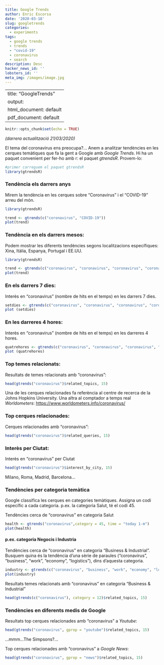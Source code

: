 ```yaml
---
title: Google Trends
author: Enric Escorsa
date: '2020-03-18'
slug: googletrends
categories:
  - experiments
tags: 
  - google trends
  - trends
  - "covid-19"
  - coronavirus
  - search
description: Desc
hacker_news_id: ''
lobsters_id: ''
meta_img: /images/image.jpg
---
```


---
title: "GoogleTrends"
output:
  html_document: default
  pdf_document: default
---

```r
knitr::opts_chunk$set(echo = TRUE)
```

_(darrera actualització 21/03/2020)_

El tema del coronavirus ens preocupa?... Anem a analitzar tendències en les cerques temàtiques que fa la gent a  Google amb _Google Trends_. Hi ha un paquet convenient per fer-ho amb r: el paquet _gtrendsR_. Provem-lo:

```r
#primer carreguem el paquet gtrendsR
library(gtrendsR)
```


### Tendència els darrers anys 

Mirem la tendència en les cerques sobre "Coronavirus" i el "COVID-19" arreu del món.

```r
library(gtrendsR)

trend <- gtrends(c("coronavirus", "COVID-19"))
plot(trend)
```


### Tendència en els darrers mesos:

Podem mostrar les diferents tendències segons localitzacions específiques: Xina, Itàlia, Espanya, Portugal i EE.UU.
 
```r

library(gtrendsR)

trend <- gtrends(c("coronavirus", "coronavirus", "coronavirus", "coronavirus", "coronavirus"), time = "today 1-m", geo = c("FR", "IT", "ES", "US", "PT"))
plot(trend)

```

### En els darrers 7 dies:

Interès en "coronavirus" (nombre de hits en el temps) en les darrers 7 dies.

```r

setdies <- gtrends(c("coronavirus", "coronavirus", "coronavirus", "coronavirus", "coronavirus"), time = "now 7-d", geo = c("FR", "IT", "ES", "US", "PT"))
plot (setdies)
```

### En les darreres 4 hores:

Interès en "coronavirus" (nombre de hits en el temps) en les darreres 4 hores.

```r

quatrehores <- gtrends(c("coronavirus", "coronavirus", "coronavirus", "coronavirus", "coronavirus"), time = "now 4-H", geo = c("FR", "IT", "ES", "US", "PT"))
plot (quatrehores)
```


### Top temes relacionats:

Resultats de temes relacionats amb "coronavirus":
```r
head(gtrends("coronavirus")$related_topics, 15)
```

Una de les cerques relacionades fa referència al centre de recerca de la Johns Hopkins University. Una altra al comptador a temps real _Worldometers_: [https://www.worldometers.info/coronavirus/](https://www.worldometers.info/coronavirus/)


### Top cerques relacionades:

Cerques relacionades amb "coronavirus":
```r
head(gtrends("coronavirus")$related_queries, 15)
```


### Interès per Ciutat:

Interès en "coronavirus" per Ciutat
```r
head(gtrends("coronavirus")$interest_by_city, 15)
```

Milano, Roma, Madrid, Barcelona...


### Tendències per categoria temàtica

Google classifica les cerques en categories temàtiques.
Assigna un codi específic a cada categoria.
p.ex. la categoria Salut, té el codi 45.

Tendències cerca de "coronavirus" en categoria Salut

```r
health <- gtrends("coronavirus",category = 45, time = "today 1-m")
plot(health)
```

#### p.ex. categoria Negocis i Industria

Tendències cerca de "coronavirus" en categoria "Business & Industrial". 
Busquem quina és la tendència d'una sèrie de paraules ("coronavirus", "business", "work", "economy", "logistics"), dins d'aquesta categoria.

```r
industry <- gtrends(c("coronavirus", "business", "work", "economy", "logistics"),category = 12, time = "today 1-m" )
plot(industry)
```



Resultats temes relacionats amb "coronavirus" en categoria "Business & Industrial"

```r
head(gtrends(c("coronavirus"), category = 12)$related_topics, 15)
```



### Tendències en diferents medis de Google

Resultats top cerques relacionades amb "coronavirus" a _Youtube_:

```r
head(gtrends("coronavirus", gprop = "youtube")$related_topics, 15) 
```

...mmm...The Simpsons?...

Top cerques relacionades amb "coronavirus" a _Google News_:

```r
head(gtrends("coronavirus", gprop = "news")$related_topics, 15) 
```

